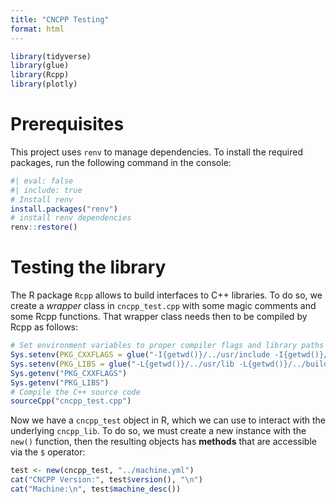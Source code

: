```yaml
---
title: "CNCPP Testing"
format: html
---
```


```r
library(tidyverse)
library(glue)
library(Rcpp)
library(plotly)
```

# Prerequisites

This project uses `renv` to manage dependencies. To install the required packages, run the following command in the console:

```r
#| eval: false
#| include: true
# Install renv 
install.packages("renv")
# install renv dependencies
renv::restore()
```


# Testing the library

The R package `Rcpp` allows to build interfaces to C++ libraries. To do so, we create a *wrapper* class in `cncpp_test.cpp` with some magic comments and some Rcpp functions. That wrapper class needs then to be compiled by Rcpp as follows:

```r
# Set environment variables to proper compiler flags and library paths
Sys.setenv(PKG_CXXFLAGS = glue("-I{getwd()}/../usr/include -I{getwd()}/../build/_deps/json-src/include -I/opt/homebrew/include"))
Sys.setenv(PKG_LIBS = glue("-L{getwd()}/../usr/lib -L{getwd()}/../build/_deps/yaml-cpp-build/ -L{getwd()}/../build/_deps/mosquitto-build/lib -L{getwd()}/../build/_deps/mosquitto-build/lib/cpp -L/opt/homebrew/lib -lcncpp_lib -lfmtd -lyaml-cppd -lmosquittopp_static -lmosquitto_static"))
Sys.getenv("PKG_CXXFLAGS")
Sys.getenv("PKG_LIBS")
# Compile the C++ source code
sourceCpp("cncpp_test.cpp")
```

Now we have a `cncpp_test` object in R, which we can use to interact with the underlying `cncpp_lib`. To do so, we must create a new instance with the `new()` function, then the resulting objects has **methods** that are accessible via the `$` operator:

```r
test <- new(cncpp_test, "../machine.yml")
cat("CNCPP Version:", test$version(), "\n")
cat("Machine:\n", test$machine_desc())
```


